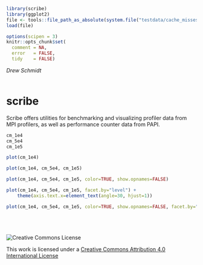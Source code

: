 <!--
%\VignetteEngine{knitr}
%\VignetteIndexEntry{Introducing scribe}
-->

```r
library(scribe)
library(ggplot2)
file <- tools::file_path_as_absolute(system.file("testdata/cache_misses.Rda", package="scribe"))
load(file)

options(scipen = 3)
knitr::opts_chunk$set(
  comment = NA,
  error   = FALSE,
  tidy    = FALSE)
```


*Drew Schmidt* 
<br><br>

# scribe

Scribe offers utilities for benchmarking and visualizing profiler data from MPI profilers, as well as performance counter data from PAPI.


```r
cm_1e4
cm_5e4
cm_1e5
```


```r
plot(cm_1e4)
```


```r
plot(cm_1e4, cm_5e4, cm_1e5)
```



```r
plot(cm_1e4, cm_5e4, cm_1e5, color=TRUE, show.opnames=FALSE)
```



```r
plot(cm_1e4, cm_5e4, cm_1e5, facet.by="level") + 
    theme(axis.text.x=element_text(angle=30, hjust=1))
```


```r
plot(cm_1e4, cm_5e4, cm_1e5, color=TRUE, show.opnames=FALSE, facet.by="level")
```


<br><br><br>
![Creative Commons License](cc.png "Creative Commons License")

This work is licensed under a [Creative Commons Attribution 4.0 International License](http://creativecommons.org/licenses/by/4.0/)

